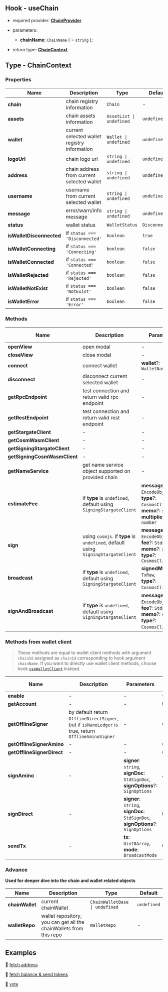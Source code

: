 ## Hook - useChain

- required provider: [**ChainProvider**](https://docs.cosmoskit.com/chain-provider)

- parameters:
    - **chainName**: `ChainName` ( = `string` );

- return type: [**ChainContext**](#type-chaincontext)

## Type - ChainContext

### Properties

| Name      | Description | Type | Default |
| ----------- | ----------- | -- | -- |
| **chain**      | chain registry information       | `Chain` | - |
| **assets**   | chain assets information       | `AssetList \| undefined` | `undefined` |
| **wallet**   | current selected wallet registry information       | `Wallet \| undefined` | `undefined` |
| **logoUrl**   | chain logo url       | `string \| undefined` | `undefined` |
| **address**   | chain address from current selected wallet       | `string \| undefined` | `undefined` |
| **username**   | username from current selected wallet       | `string \| undefined` | `undefined` |
| **message**   | error/warn/info message       | `string \| undefined` | `undefined` |
| **status**   | wallet status      | `WalletStatus` | `Disconnected` |
| **isWalletDisconnected**   |  if `status === 'Disconnected'`   | `boolean` | `true` |
| **isWalletConnecting**   |  if `status === 'Connecting'`   | `boolean` | `false` |
| **isWalletConnected**   |  if `status === 'Connected'`   | `boolean` | `false` |
| **isWalletRejected**   |  if `status === 'Rejected'`   | `boolean` | `false` |
| **isWalletNotExist**   |  if `status === 'NotExist'`   | `boolean` | `false` |
| **isWalletError**   |  if `status === 'Error'`   | `boolean` | `false` |

### Methods

| Name      | Description | Parameters | Return Type | Is Async |
| ----------- | ----------- | -- | -- | -- |
| **openView**      | open modal       | - | `void` | N |
| **closeView**      | close modal       | - | `void` | N |
| **connect**      | connect wallet       | **wallet**?: `WalletName` | `void` | Y |
| **disconnect**      | disconnect current selected wallet       | - | `void` | Y |
| **getRpcEndpoint** | test connection and return valid rpc endpoint    | - | `string` | Y |
| **getRestEndpoint**  | test connection and return valid rest endpoint    | - | `string` | Y |
| **getStargateClient**  | - | - | `StargateClient` | Y |
| **getCosmWasmClient**  | - | - | `CosmWasmClient` | Y |
| **getSigningStargateClient**  | - | - | `SigningStargateClient` | Y |
| **getSigningCosmWasmClient**  | - | - | `SigningCosmWasmClient` | Y |
| **getNameService**  | get name service object supported on provided chain  | - | `NameService` | Y |
| **estimateFee**  | if **type** is `undefined`, default using `SigningStargateClient` |     **messages**: `EncodeObject[]`,<br />**type**?: `CosmosClientType`,<br />**memo**?: `string`,<br />**multiplier**?: `number` | `StdFee` | Y |
| **sign**  | using `cosmjs`. if **type** is `undefined`, default using `SigningStargateClient` |     **messages**: `EncodeObject[]`,<br />**fee**?: `StdFee`,<br />**memo**?: `string`,<br />**type**?: `CosmosClientType` | `TxRaw` | Y |
| **broadcast**  | if **type** is `undefined`, default using `SigningStargateClient` |     **signedMessages**: `TxRaw`,<br />**type**?: `CosmosClientType`, | `DeliverTxResponse` | Y |
| **signAndBroadcast**  | if **type** is `undefined`, default using `SigningStargateClient` |     **messages**: `EncodeObject[]`,<br />**fee**?: `StdFee`,<br />**memo**?: `string`,<br />**type**?: `CosmosClientType`, | `DeliverTxResponse` | Y |


### Methods from wallet client

> These methods are equal to wallet client methods with argument `chainId` assigned as `chainId` corresponding to hook argument `chainName`. If you want to directly use wallet client methods, choose hook [`useWalletClient`](/use-wallet-client) instead.

| Name      | Description | Parameters | Return Type | Is Async |
| ----------- | ----------- | -- | -- | -- |
| **enable**  | - | - | `void` | Y |
| **getAccount**  | - | - | `WalletAccount` | Y |
| **getOfflineSigner**  | by default return `OfflineDirectSigner`, but if `isNanoLedger` is true, return `OfflineAminoSigner` | - | `OfflineSigner` | Y |
| **getOfflineSignerAmino**  | - | - | `OfflineAminoSigner` | N |
| **getOfflineSignerDirect**  | - | - | `OfflineDirectSigner` | N |
| **signAmino**  | - |   **signer**: `string`,<br />**signDoc**: `StdSignDoc`,<br />**signOptions**?: `SignOptions` | `AminoSignResponse` | Y |
| **signDirect**  | - |   **signer**: `string`,<br />**signDoc**: `StdSignDoc`,<br />**signOptions**?: `SignOptions` | `DirectSignResponse` | Y |
| **sendTx**  | - |  **tx**: `Uint8Array`,<br />**mode**: `BroadcastMode` | `Uint8Array` | Y |


### Advance

**Used for deeper dive into the chain and wallet related objects**

| Name      | Description | Type | Default |
| ----------- | ----------- | -- | -- |
| **chainWallet**   | current chainWallet   | `ChainWalletBase \| undefined` | `undefined` |
| **walletRepo**   | wallet repository, you can get all the chainWallets from this repo   | `WalletRepo` | - |


## Examples

🚀 [fetch address](https://github.com/cosmology-tech/cosmos-kit/blob/main/packages/example/pages/index.tsx)

🚀 [fetch balance & send tokens](https://github.com/cosmology-tech/cosmos-kit/blob/main/packages/example/pages/tx.tsx)

🚀 [vote](https://github.com/cosmology-tech/cosmos-kit/blob/main/packages/example/pages/gov.tsx)